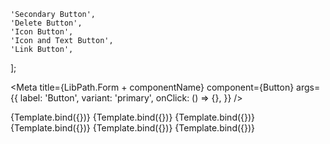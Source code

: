 

    'Secondary Button',
    'Delete Button',
    'Icon Button',
    'Icon and Text Button',
    'Link Button',
];

<DocsPage
    componentName={componentName}
    componentDescription="This component is used to create a button which the user can click in order to initiate an action."
    addStories={true}
    storyNames={storyNames}
    addImportantNote={false}
    variant="stable"
/>

<Meta
    title={LibPath.Form + componentName}
    component={Button}
    args={{
        label: 'Button',
        variant: 'primary',
        onClick: () => {},
    }}
/>

<Canvas withToolbar>
    <Story name="Base">{Template.bind({})}</Story>
</Canvas>

<Canvas withToolbar>
    <Story
        name="Secondary Button"
        args={{
            variant: 'secondary',
        }}
    >
        {Template.bind({})}
    </Story>
</Canvas>

<Canvas withToolbar>
    <Story
        name="Delete Button"
        args={{
            variant: 'delete',
        }}
    >
        {Template.bind({})}
    </Story>
</Canvas>

<Canvas withToolbar>
    <Story
        name="Icon Button"
        args={{
            variant: 'iconButton',
        }}
    >
        {Template.bind({})}
    </Story>
</Canvas>

<Canvas withToolbar>
    <Story
        name="Icon and Text Button"
        args={{
            variant: 'iconAndTextButton',
        }}
    >
        {Template.bind({})}
    </Story>
</Canvas>

<Canvas withToolbar>
    <Story
        name="Link Button"
        args={{
            variant: 'link',
        }}
    >
        {Template.bind({})}
    </Story>
</Canvas>
